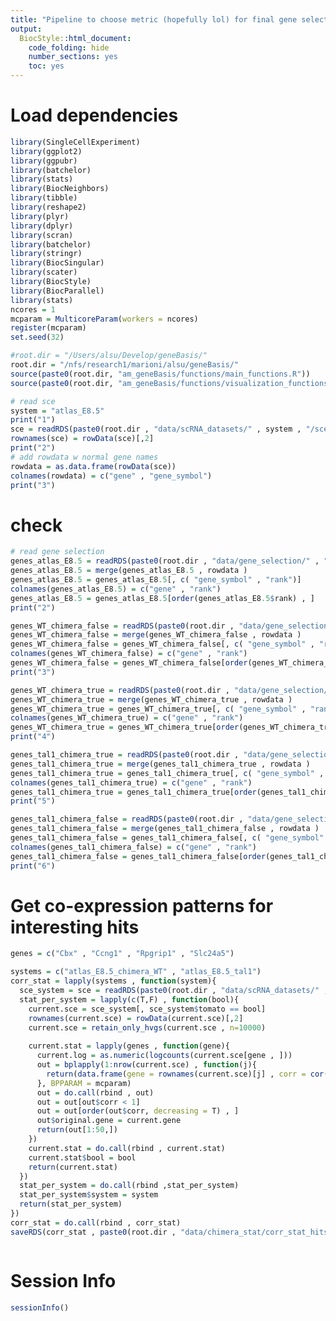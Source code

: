 ```yaml
---
title: "Pipeline to choose metric (hopefully lol) for final gene selection."
output:
  BiocStyle::html_document:
    code_folding: hide
    number_sections: yes
    toc: yes  
---
```

# Load dependencies

```r


library(SingleCellExperiment)
library(ggplot2)
library(ggpubr)
library(batchelor)
library(stats)
library(BiocNeighbors)
library(tibble)
library(reshape2)
library(plyr)
library(dplyr)
library(scran)
library(batchelor)
library(stringr)
library(BiocSingular)
library(scater)
library(BiocStyle)
library(BiocParallel)
library(stats)
ncores = 1
mcparam = MulticoreParam(workers = ncores)
register(mcparam)
set.seed(32)

#root.dir = "/Users/alsu/Develop/geneBasis/"
root.dir = "/nfs/research1/marioni/alsu/geneBasis/"
source(paste0(root.dir, "am_geneBasis/functions/main_functions.R"))
source(paste0(root.dir, "am_geneBasis/functions/visualization_functions.R"))

# read sce 
system = "atlas_E8.5"
print("1")
sce = readRDS(paste0(root.dir , "data/scRNA_datasets/" , system , "/sce_" , system , ".Rds"))
rownames(sce) = rowData(sce)[,2]
print("2")
# add rowdata w normal gene names
rowdata = as.data.frame(rowData(sce))
colnames(rowdata) = c("gene" , "gene_symbol")
print("3")

```

# check

```r
# read gene selection
genes_atlas_E8.5 = readRDS(paste0(root.dir , "data/gene_selection/" , "atlas_E8.5" , "/gene_selection.Rds"))
genes_atlas_E8.5 = merge(genes_atlas_E8.5 , rowdata )
genes_atlas_E8.5 = genes_atlas_E8.5[, c( "gene_symbol" , "rank")]
colnames(genes_atlas_E8.5) = c("gene" , "rank")
genes_atlas_E8.5 = genes_atlas_E8.5[order(genes_atlas_E8.5$rank) , ]
print("2")
```

```r

genes_WT_chimera_false = readRDS(paste0(root.dir , "data/gene_selection/" , "atlas_E8.5_chimera_WT" , "/gene_selection_TRUE.Rds"))
genes_WT_chimera_false = merge(genes_WT_chimera_false , rowdata )
genes_WT_chimera_false = genes_WT_chimera_false[, c( "gene_symbol" , "rank")]
colnames(genes_WT_chimera_false) = c("gene" , "rank")
genes_WT_chimera_false = genes_WT_chimera_false[order(genes_WT_chimera_false$rank) , ]
print("3")
```

```r

genes_WT_chimera_true = readRDS(paste0(root.dir , "data/gene_selection/" , "atlas_E8.5_chimera_WT" , "/gene_selection_FAlSE.Rds"))
genes_WT_chimera_true = merge(genes_WT_chimera_true , rowdata )
genes_WT_chimera_true = genes_WT_chimera_true[, c( "gene_symbol" , "rank")]
colnames(genes_WT_chimera_true) = c("gene" , "rank")
genes_WT_chimera_true = genes_WT_chimera_true[order(genes_WT_chimera_true$rank) , ]
print("4")
```

```r
genes_tal1_chimera_true = readRDS(paste0(root.dir , "data/gene_selection/" , "atlas_E8.5_tal1" , "/gene_selection_TRUE.Rds"))
genes_tal1_chimera_true = merge(genes_tal1_chimera_true , rowdata )
genes_tal1_chimera_true = genes_tal1_chimera_true[, c( "gene_symbol" , "rank")]
colnames(genes_tal1_chimera_true) = c("gene" , "rank")
genes_tal1_chimera_true = genes_tal1_chimera_true[order(genes_tal1_chimera_true$rank) , ]
print("5")
```

```r
genes_tal1_chimera_false = readRDS(paste0(root.dir , "data/gene_selection/" , "atlas_E8.5_tal1" , "/gene_selection_FALSE.Rds"))
genes_tal1_chimera_false = merge(genes_tal1_chimera_false , rowdata )
genes_tal1_chimera_false = genes_tal1_chimera_false[, c( "gene_symbol" , "rank")]
colnames(genes_tal1_chimera_false) = c("gene" , "rank")
genes_tal1_chimera_false = genes_tal1_chimera_false[order(genes_tal1_chimera_false$rank) , ]
print("6")


```

# Get co-expression patterns for interesting hits

```r

genes = c("Cbx" , "Ccng1" , "Rpgrip1" , "Slc24a5")

systems = c("atlas_E8.5_chimera_WT" , "atlas_E8.5_tal1")
corr_stat = lapply(systems , function(system){
  sce_system = sce = readRDS(paste0(root.dir , "data/scRNA_datasets/" , system , "/sce_" , system  , ".Rds"))
  stat_per_system = lapply(c(T,F) , function(bool){
    current.sce = sce_system[, sce_system$tomato == bool]
    rownames(current.sce) = rowData(current.sce)[,2]
    current.sce = retain_only_hvgs(current.sce , n=10000)
    
    current.stat = lapply(genes , function(gene){
      current.log = as.numeric(logcounts(current.sce[gene , ]))
      out = bplapply(1:nrow(current.sce) , function(j){
        return(data.frame(gene = rownames(current.sce)[j] , corr = cor(as.numeric(logcounts(current.sce[j , ])) , current.log)))
      }, BPPARAM = mcparam)
      out = do.call(rbind , out)
      out = out[out$corr < 1]
      out = out[order(out$corr, decreasing = T) , ]
      out$original.gene = current.gene
      return(out[1:50,])
    })
    current.stat = do.call(rbind , current.stat)
    current.stat$bool = bool
    return(current.stat)
  })
  stat_per_system = do.call(rbind ,stat_per_system)
  stat_per_system$system = system
  return(stat_per_system)
})
corr_stat = do.call(rbind , corr_stat)
saveRDS(corr_stat , paste0(root.dir , "data/chimera_stat/corr_stat_hits.Rds"))



```









# Session Info

```r
sessionInfo()
```
